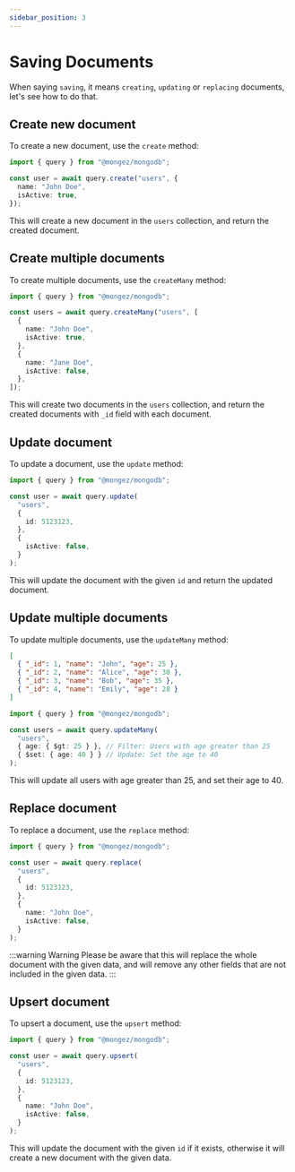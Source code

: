 ```yaml
---
sidebar_position: 3
---
```


# Saving Documents

When saying `saving`, it means `creating`, `updating` or `replacing` documents, let's see how to do that.

## Create new document

To create a new document, use the `create` method:

```ts title="src/app.ts"
import { query } from "@mongez/mongodb";

const user = await query.create("users", {
  name: "John Doe",
  isActive: true,
});
```

This will create a new document in the `users` collection, and return the created document.

## Create multiple documents

To create multiple documents, use the `createMany` method:

```ts title="src/app.ts"
import { query } from "@mongez/mongodb";

const users = await query.createMany("users", [
  {
    name: "John Doe",
    isActive: true,
  },
  {
    name: "Jane Doe",
    isActive: false,
  },
]);
```

This will create two documents in the `users` collection, and return the created documents with `_id` field with each document.

## Update document

To update a document, use the `update` method:

```ts title="src/app.ts"
import { query } from "@mongez/mongodb";

const user = await query.update(
  "users",
  {
    id: 5123123,
  },
  {
    isActive: false,
  }
);
```

This will update the document with the given `id` and return the updated document.

## Update multiple documents

To update multiple documents, use the `updateMany` method:

```json title="documents.json"
[
  { "_id": 1, "name": "John", "age": 25 },
  { "_id": 2, "name": "Alice", "age": 30 },
  { "_id": 3, "name": "Bob", "age": 35 },
  { "_id": 4, "name": "Emily", "age": 28 }
]
```

```ts title="src/app.ts"
import { query } from "@mongez/mongodb";

const users = await query.updateMany(
  "users",
  { age: { $gt: 25 } }, // Filter: Users with age greater than 25
  { $set: { age: 40 } } // Update: Set the age to 40
);
```

This will update all users with age greater than 25, and set their age to 40.

## Replace document

To replace a document, use the `replace` method:

```ts title="src/app.ts"
import { query } from "@mongez/mongodb";

const user = await query.replace(
  "users",
  {
    id: 5123123,
  },
  {
    name: "John Doe",
    isActive: false,
  }
);
```

:::warning Warning
Please be aware that this will replace the whole document with the given data, and will remove any other fields that are not included in the given data.
:::

## Upsert document

To upsert a document, use the `upsert` method:

```ts title="src/app.ts"
import { query } from "@mongez/mongodb";

const user = await query.upsert(
  "users",
  {
    id: 5123123,
  },
  {
    name: "John Doe",
    isActive: false,
  }
);
```

This will update the document with the given `id` if it exists, otherwise it will create a new document with the given data.